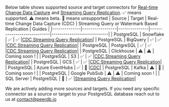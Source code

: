 
Below table shows supported source and target connectors for [Real-time Change Data Capture](/usecases/Real-time%20CDC/overview) and [Streaming Query Replication](/usecases/Streaming%20Query%20Replication/overview). ✅ means supported. ⚠️  means beta. 🛑 means unsupported
| Source       | Target          | Real-time Change Data Capture (CDC) | Streaming Query or Watermark Based Replication | Guides |
|--------------|-----------------|---------------|----------------------------|----------------------------|
| PostgreSQL   | Snowflake       |       ✅       |            ✅              |[CDC](/usecases/Real-time%20CDC/postgres-to-snowflake),[Streaming Query Replication](/usecases/Streaming%20Query%20Replication/postgres-to-snowflake)|
| PostgreSQL   | BigQuery        |       ✅       |            ✅              |[CDC](/usecases/Real-time%20CDC/postgres-to-bigquery),[Streaming Query Replication](/usecases/Streaming%20Query%20Replication/postgres-to-bigquery)|
| PostgreSQL   | PostgreSQL     |       ✅       |            ✅              |[CDC](/usecases/Real-time%20CDC/postgres-to-postgres),[Streaming Query Replication](/usecases/Streaming%20Query%20Replication/postgres-to-postgres)|
| PostgreSQL   | Clickhouse          |      ⚠️      |            ⚠️             | Coming soon ! |
| PostgreSQL   | S3              |       ✅       |            ✅              |[CDC](/usecases/Real-time%20CDC/postgres-to-cloud),[Streaming Query Replication](/usecases/Streaming%20Query%20Replication/postgres-to-s3)|
| PostgreSQL   | GCS              |       ✅       |            ✅              |[CDC](/usecases/Real-time%20CDC/postgres-to-cloud),[Streaming Query Replication](/usecases/Streaming%20Query%20Replication/postgres-to-s3)|
| PostgreSQL   | Azure EventHubs |      ✅      |            🛑             |[CDC](/usecases/Real-time%20CDC/postgres-to-azure-eventhubs)|
| PostgreSQL   | Kafka          |      ⚠️      |            🛑             | Coming soon ! |
| PostgreSQL   | Google PubSub          |     ⚠️       |            ⚠️             | Coming soon ! |
| SQL Server   | PostgreSQL     |      🛑      |            ✅             |[Streaming Query Replication](/usecases/Streaming%20Query%20Replication/sqlserver-to-postgres)|

We are actively adding more sources and targets. If you need any specific connector as a source or target to your PostgreSQL database reach out to us at contact@peerdb.io